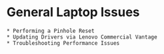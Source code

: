 # General Laptop Issues
    * Performing a Pinhole Reset
    * Updating Drivers via Lenovo Commercial Vantage
    * Troubleshooting Performance Issues